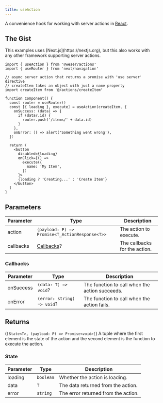 ```yaml
---
title: useAction
---
```


A convenience hook for working with server actions in [React](https://react.dev).

## The Gist

<Callout title="Note">
  This examples uses [Next.js](https://nextjs.org), but this also works with any
  other framework supporting server actions.
</Callout>

```tsx
import { useAction } from '@weser/actions'
import { useRouter } from 'next/navigation'

// async server action that returns a promise with 'use server' directive
// createItem takes an object with just a name property
import createItem from '@/actions/createItem'

function Component() {
  const router = useRouter()
  const [{ loading }, execute] = useAction(createItem, {
    onSuccess: (data) => {
      if (data?.id) {
        router.push('/items/' + data.id)
      }
    },
    onError: () => alert('Something went wrong'),
  })

  return (
    <button
      disabled={loading}
      onClick={() =>
        execute({
          name: 'My Item',
        })
      }>
      {loading ? 'Creating...' : 'Create Item'}
    </button>
  )
}
```

## Parameters

| Parameter | Type                                           | Description                   |
| --------- | ---------------------------------------------- | ----------------------------- |
| action    | `(payload: P) => Promise<T_ActionResponse<T>>` | The action to execute.        |
| callbacks | [Callbacks](#callbacks)?                       | The callbacks for the action. |

### Callbacks

| Parameter | Type                       | Description                                    |
| --------- | -------------------------- | ---------------------------------------------- |
| onSuccess | `(data: T) => void`?       | The function to call when the action succeeds. |
| onError   | `(error: string) => void`? | The function to call when the action fails.    |

## Returns

(`[State<T>, (payload: P) => Promise<void>]`) A tuple where the first element is the state of the action and the second element is the function to execute the action.

### State

| Parameter | Type      | Description                         |
| --------- | --------- | ----------------------------------- |
| loading   | `boolean` | Whether the action is loading.      |
| data      | `T`       | The data returned from the action.  |
| error     | `string`  | The error returned from the action. |
